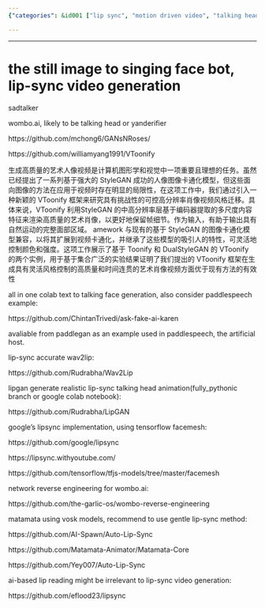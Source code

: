 ```yaml
---
{"categories": &id001 ["lip sync", "motion driven video", "talking head", "video generator", "wombo.ai"], "category": "Artificial Intelligence", "date": "2022-05-13 21:50:48", "description": "The VToonify framework offers a method for creating high-quality artistic portrait videos with a cartoon style, using StyleGAN layers and features to preserve frame details. It is compatible with existing image cartoonization models.", "tags": *id001, "title": "The Singing Bot"}

---
```


------

# the still image to singing face bot, lip-sync video generation

sadtalker

wombo.ai, likely to be talking head or yanderifier

https://github.com/mchong6/GANsNRoses/

https://github.com/williamyang1991/VToonify

生成高质量的艺术人像视频是计算机图形学和视觉中一项重要且理想的任务。虽然已经提出了一系列基于强大的 StyleGAN 成功的人像图像卡通化模型，但这些面向图像的方法在应用于视频时存在明显的局限性，在这项工作中，我们通过引入一种新颖的 VToonify 框架来研究具有挑战性的可控高分辨率肖像视频风格迁移。具体来说，VToonify 利用StyleGAN 的中高分辨率层基于编码器提取的多尺度内容特征来渲染高质量的艺术肖像，以更好地保留帧细节。作为输入，有助于输出具有自然运动的完整面部区域。 amework 与现有的基于 StyleGAN 的图像卡通化模型兼容，以将其扩展到视频卡通化，并继承了这些模型的吸引人的特性，可灵活地控制颜色和强度。这项工作展示了基于 Toonify 和 DualStyleGAN 的 VToonify 的两个实例，用于基于集合广泛的实验结果证明了我们提出的 VToonify 框架在生成具有灵活风格控制的高质量和时间连贯的艺术肖像视频方面优于现有方法的有效性

all in one colab text to talking face generation, also consider paddlespeech example:

https://github.com/ChintanTrivedi/ask-fake-ai-karen

avaliable from paddlegan as an example used in paddlespeech, the artificial host.

lip-sync accurate wav2lip:

https://github.com/Rudrabha/Wav2Lip

lipgan generate realistic lip-sync talking head animation(fully_pythonic branch or google colab notebook):

https://github.com/Rudrabha/LipGAN

google's lipsync implementation, using tensorflow facemesh:

https://github.com/google/lipsync

https://lipsync.withyoutube.com/

https://github.com/tensorflow/tfjs-models/tree/master/facemesh

network reverse engineering for wombo.ai:

https://github.com/the-garlic-os/wombo-reverse-engineering

matamata using vosk models, recommend to use gentle lip-sync method:

https://github.com/AI-Spawn/Auto-Lip-Sync

https://github.com/Matamata-Animator/Matamata-Core

https://github.com/Yey007/Auto-Lip-Sync

ai-based lip reading might be irrelevant to lip-sync video generation:

https://github.com/eflood23/lipsync

